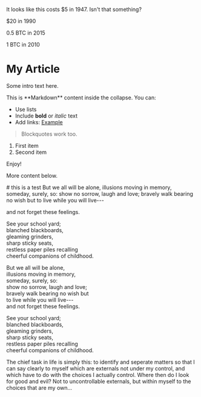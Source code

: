 

It looks like this costs <Inflation type="USD">$5 in 1947</Inflation>. Isn't that something?
      
<Inflation type="USD">$20 in 1990</Inflation>    
    
<Inflation type="BTC">0.5 BTC in 2015</Inflation>    
     
<Inflation type="BTC">1 BTC in 2010</Inflation>    




# My Article

Some intro text here.

<Collapse title="Read More">
This is **Markdown** content inside the collapse. You can:

- Use lists
- Include **bold** or _italic_ text
- Add links: [Example](https://example.com)

> Blockquotes work too.

1. First item  
2. Second item  

Enjoy!
</Collapse>

More content below.


<PoemBox>
# this is a test  
But we all will be alone,  
illusions moving in memory,  
someday, surely, so:  
show no sorrow, laugh and love;  
bravely walk bearing no wish but  
to live while you will live---   
    
  
   
and not forget these feelings.  
    
See your school yard;  
blanched blackboards,  
gleaming grinders,  
sharp sticky seats,  
restless paper piles recalling  
cheerful companions of childhood.  
  
But we all will be alone,  
illusions moving in memory,  
someday, surely, so:  
show no sorrow, laugh and love;  
bravely walk bearing no wish but  
to live while you will live---  
and not forget these feelings.  
  
See your school yard;  
blanched blackboards,  
gleaming grinders,  
sharp sticky seats,  
restless paper piles recalling  
cheerful companions of childhood.  
</PoemBox>



<Excerpt title="Discourses 2.5.4-5" author="Epictetus" version="Loeb Classical Library (H. Zimmern trans.)" year="c. 135 AD">
The chief task in life is simply this: to identify and seperate matters so that I can say clearly to myself which are externals not 
under my control, and which have to do with the choices I actually control. Where then do I look for good and evil? Not to uncontrollable 
externals, but within myself to the choices that are my own...
</Excerpt>